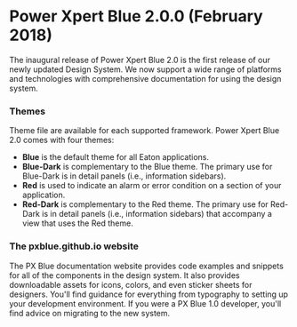 # Power Xpert Blue 2.0.0 (February 2018)

The inaugural release of Power Xpert Blue 2.0 is the first release of our newly updated Design System. We now support a wide range of platforms and technologies with comprehensive documentation for using the design system. 

### Themes

Theme file are available for each supported framework. Power Xpert Blue 2.0 comes with four themes:

- **Blue** is the default theme for all Eaton applications.
- **Blue-Dark** is complementary to the Blue theme. The primary use for Blue-Dark is in detail panels (i.e., information sidebars).
- **Red** is used to indicate an alarm or error condition on a section of your application. 
- **Red-Dark** is complementary to the Red theme. The primary use for Red-Dark is in detail panels (i.e., information sidebars) that accompany a view that uses the Red theme. 

### The pxblue.github.io website

The PX Blue documentation website provides code examples and snippets for all of the components in the design system. It also provides downloadable assets for icons, colors, and even sticker sheets for designers. You'll find guidance for everything from typography to setting up your development environment. If you were a PX Blue 1.0 developer, you'll find advice on migrating to the new system.